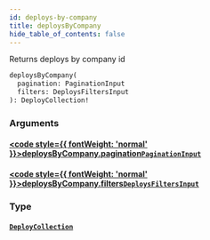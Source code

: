 ```yaml
---
id: deploys-by-company
title: deploysByCompany
hide_table_of_contents: false
---
```








Returns deploys by company id

```graphql
deploysByCompany(
  pagination: PaginationInput
  filters: DeploysFiltersInput
): DeployCollection!
```


### Arguments

#### [<code style={{ fontWeight: 'normal' }}>deploysByCompany.<b>pagination</b></code>](#)<Bullet />[`PaginationInput`](/api/graphql/documentation/inputs/pagination-input) <Badge class="secondary" text="input"/>
> 
> 

#### [<code style={{ fontWeight: 'normal' }}>deploysByCompany.<b>filters</b></code>](#)<Bullet />[`DeploysFiltersInput`](/api/graphql/documentation/inputs/deploys-filters-input) <Badge class="secondary" text="input"/>
> 
> 

### Type

#### [`DeployCollection`](/api/graphql/documentation/objects/deploy-collection) <Badge class="secondary" text="object"/>
> 
> 





